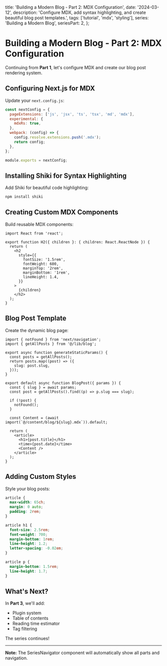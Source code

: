   title: 'Building a Modern Blog - Part 2: MDX Configuration',
  date: '2024-03-12',
  description: 'Configure MDX, add syntax highlighting, and create beautiful blog post templates.',
  tags: ['tutorial', 'mdx', 'styling'],
  series: 'Building a Modern Blog',
  seriesPart: 2,
};

# Building a Modern Blog - Part 2: MDX Configuration

Continuing from **Part 1**, let's configure MDX and create our blog post rendering system.

## Configuring Next.js for MDX

Update your `next.config.js`:

```javascript filename="next.config.js" {3-10}
const nextConfig = {
  pageExtensions: ['js', 'jsx', 'ts', 'tsx', 'md', 'mdx'],
  experimental: {
    mdxRs: true,
  },
  webpack: (config) => {
    config.resolve.extensions.push('.mdx');
    return config;
  },
};

module.exports = nextConfig;
```

## Installing Shiki for Syntax Highlighting

Add Shiki for beautiful code highlighting:

```bash
npm install shiki
```

## Creating Custom MDX Components

Build reusable MDX components:

```tsx filename="components/mdx/Heading.tsx" {8-12}
import React from 'react';

export function H2({ children }: { children: React.ReactNode }) {
  return (
    <h2
      style={{
        fontSize: '1.5rem',
        fontWeight: 600,
        marginTop: '2rem',
        marginBottom: '1rem',
        lineHeight: 1.4,
      }}
    >
      {children}
    </h2>
  );
}
```

## Blog Post Template

Create the dynamic blog page:

```tsx filename="app/blog/[slug]/page.tsx" {12-15,20-22}
import { notFound } from 'next/navigation';
import { getAllPosts } from '@/lib/blog';

export async function generateStaticParams() {
  const posts = getAllPosts();
  return posts.map((post) => ({
    slug: post.slug,
  }));
}

export default async function BlogPost({ params }) {
  const { slug } = await params;
  const post = getAllPosts().find((p) => p.slug === slug);

  if (!post) {
    notFound();
  }

  const Content = (await import(`@/content/blog/${slug}.mdx`)).default;

  return (
    <article>
      <h1>{post.title}</h1>
      <time>{post.date}</time>
      <Content />
    </article>
  );
}
```

## Adding Custom Styles

Style your blog posts:

```css filename="app/blog.css" {1-4,10-13}
article {
  max-width: 65ch;
  margin: 0 auto;
  padding: 2rem;
}

article h1 {
  font-size: 2.5rem;
  font-weight: 700;
  margin-bottom: 1rem;
  line-height: 1.2;
  letter-spacing: -0.02em;
}

article p {
  margin-bottom: 1.5rem;
  line-height: 1.7;
}
```

## What's Next?

In **Part 3**, we'll add:
- Plugin system
- Table of contents
- Reading time estimator
- Tag filtering

The series continues!

---

**Note:** The SeriesNavigator component will automatically show all parts and navigation.
